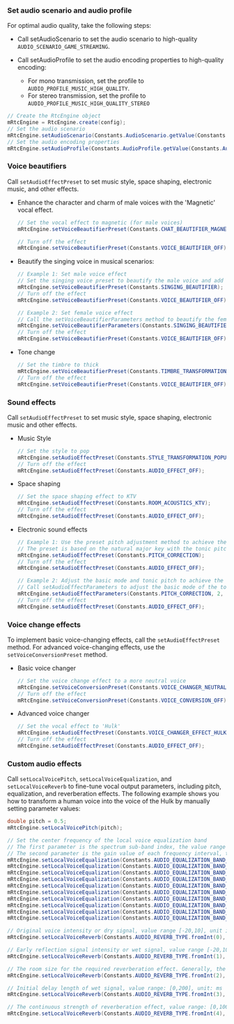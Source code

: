 <PlatformWrapper platform="android">

### Set audio scenario and audio profile

For optimal audio quality, take the following steps:

- Call <Link to="{{Global.API_REF_ANDROID_ROOT}}/class_irtcengine.html#api_irtcengine_setaudioscenario">setAudioScenario</Link> to set the audio scenario to high-quality `AUDIO_SCENARIO_GAME_STREAMING`.
- Call <Link to="{{Global.API_REF_ANDROID_ROOT}}/class_irtcengine.html#api_irtcengine_setaudioprofile2">setAudioProfile</Link> to set the audio encoding properties to high-quality encoding:

   - For mono transmission, set the profile to `AUDIO_PROFILE_MUSIC_HIGH_QUALITY`.
   - For stereo transmission, set the profile to `AUDIO_PROFILE_MUSIC_HIGH_QUALITY_STEREO`

```java
// Create the RtcEngine object
mRtcEngine = RtcEngine.create(config);
// Set the audio scenario
mRtcEngine.setAudioScenario(Constants.AudioScenario.getValue(Constants.AudioScenario.GAME_STREAMING));
// Set the audio encoding properties
mRtcEngine.setAudioProfile(Constants.AudioProfile.getValue(Constants.AudioProfile.MUSIC_HIGH_QUALITY_STEREO));
```

### Voice beautifiers

Call `setAudioEffectPreset` to set music style, space shaping, electronic music, and other effects.

- Enhance the character and charm of male voices with the 'Magnetic' vocal effect. 

   ```java
   // Set the vocal effect to magnetic (for male voices)
   mRtcEngine.setVoiceBeautifierPreset(Constants.CHAT_BEAUTIFIER_MAGNETIC);

   // Turn off the effect        
   mRtcEngine.setVoiceBeautifierPreset(Constants.VOICE_BEAUTIFIER_OFF);
   ```

- Beautify the singing voice in musical scenarios:
   
   ```java
   // Example 1: Set male voice effect
   // Set the singing voice preset to beautify the male voice and add a small room reverberation effect
   mRtcEngine.setVoiceBeautifierPreset(Constants.SINGING_BEAUTIFIER);
   // Turn off the effect        
   mRtcEngine.setVoiceBeautifierPreset(Constants.VOICE_BEAUTIFIER_OFF);
   
   // Example 2: Set female voice effect
   // Call the setVoiceBeautifierParameters method to beautify the female voice and add hall reverberation effect
   mRtcEngine.setVoiceBeautifierParameters(Constants.SINGING_BEAUTIFIER, 2, 3);
   // Turn off the effect
   mRtcEngine.setVoiceBeautifierPreset(Constants.VOICE_BEAUTIFIER_OFF);
   ```

* Tone change
   
   ```java
   // Set the timbre to thick
   mRtcEngine.setVoiceBeautifierPreset(Constants.TIMBRE_TRANSFORMATION_VIGOROUS);
   // Turn off the effect
   mRtcEngine.setVoiceBeautifierPreset(Constants.VOICE_BEAUTIFIER_OFF);
   ```

### Sound effects

Call `setAudioEffectPreset` to set music style, space shaping, electronic music and other effects.

* Music Style
   
   ```java
   // Set the style to pop
   mRtcEngine.setAudioEffectPreset(Constants.STYLE_TRANSFORMATION_POPULAR);
   // Turn off the effect
   mRtcEngine.setAudioEffectPreset(Constants.AUDIO_EFFECT_OFF);
   ```

* Space shaping
   
   ```java
   // Set the space shaping effect to KTV
   mRtcEngine.setAudioEffectPreset(Constants.ROOM_ACOUSTICS_KTV);
   // Turn off the effect
   mRtcEngine.setAudioEffectPreset(Constants.AUDIO_EFFECT_OFF);
   ```

* Electronic sound effects
   
   ```java
   // Example 1: Use the preset pitch adjustment method to achieve the electronic music sound effect
   // The preset is based on the natural major key with the tonic pitch of C, and corrects the actual pitch of the audio
   mRtcEngine.setAudioEffectPreset(Constants.PITCH_CORRECTION);
   // Turn off the effect
   mRtcEngine.setAudioEffectPreset(Constants.AUDIO_EFFECT_OFF);

   // Example 2: Adjust the basic mode and tonic pitch to achieve the electronic music sound effect
   // Call setAudioEffectParameters to adjust the basic mode of the tone to the natural minor key and the tonic pitch to D
   mRtcEngine.setAudioEffectParameters(Constants.PITCH_CORRECTION, 2, 6);
   // Turn off the effect
   mRtcEngine.setAudioEffectPreset(Constants.AUDIO_EFFECT_OFF);
   ```

### Voice change effects

To implement basic voice-changing effects, call the `setAudioEffectPreset` method. For advanced voice-changing effects, use the `setVoiceConversionPreset` method.

* Basic voice changer
   
   ```java
   // Set the voice change effect to a more neutral voice
   mRtcEngine.setVoiceConversionPreset(Constants.VOICE_CHANGER_NEUTRAL);
   // Turn off the effect
   mRtcEngine.setVoiceConversionPreset(Constants.VOICE_CONVERSION_OFF);
   ```

* Advanced voice changer

   ```java
   // Set the vocal effect to 'Hulk'
   mRtcEngine.setAudioEffectPreset(Constants.VOICE_CHANGER_EFFECT_HULK);
   // Turn off the effect
   mRtcEngine.setAudioEffectPreset(Constants.AUDIO_EFFECT_OFF);
   ```

### Custom audio effects

Call `setLocalVoicePitch`, `setLocalVoiceEqualization`, and `setLocalVoiceReverb` to fine-tune vocal output parameters, including pitch, equalization, and reverberation effects. The following example shows you how to transform a human voice into the voice of the Hulk by manually setting parameter values:
   
   ```java
   double pitch = 0.5;
   mRtcEngine.setLocalVoicePitch(pitch);

   // Set the center frequency of the local voice equalization band
   // The first parameter is the spectrum sub-band index, the value range is [0,9], representing 10 frequency bands, and the corresponding center frequencies are [31,62,125,250,500,1000,2000,4000,8000,16000] Hz
   // The second parameter is the gain value of each frequency interval, the value range is [-15,15], the unit is dB, the default value is 0
   mRtcEngine.setLocalVoiceEqualization(Constants.AUDIO_EQUALIZATION_BAND_FREQUENCY.fromInt(0), -15);
   mRtcEngine.setLocalVoiceEqualization(Constants.AUDIO_EQUALIZATION_BAND_FREQUENCY.fromInt(1), 3);
   mRtcEngine.setLocalVoiceEqualization(Constants.AUDIO_EQUALIZATION_BAND_FREQUENCY.fromInt(2), -9);
   mRtcEngine.setLocalVoiceEqualization(Constants.AUDIO_EQUALIZATION_BAND_FREQUENCY.fromInt(3), -8);
   mRtcEngine.setLocalVoiceEqualization(Constants.AUDIO_EQUALIZATION_BAND_FREQUENCY.fromInt(4), -6);
   mRtcEngine.setLocalVoiceEqualization(Constants.AUDIO_EQUALIZATION_BAND_FREQUENCY.fromInt(5), -4);
   mRtcEngine.setLocalVoiceEqualization(Constants.AUDIO_EQUALIZATION_BAND_FREQUENCY.fromInt(6), -3);
   mRtcEngine.setLocalVoiceEqualization(Constants.AUDIO_EQUALIZATION_BAND_FREQUENCY.fromInt(7), -2);
   mRtcEngine.setLocalVoiceEqualization(Constants.AUDIO_EQUALIZATION_BAND_FREQUENCY.fromInt(8), -1);
   mRtcEngine.setLocalVoiceEqualization(Constants.AUDIO_EQUALIZATION_BAND_FREQUENCY.fromInt(9), 1);

   // Original voice intensity or dry signal, value range [-20,10], unit is dB
   mRtcEngine.setLocalVoiceReverb(Constants.AUDIO_REVERB_TYPE.fromInt(0), 10);

   // Early reflection signal intensity or wet signal, value range [-20,10], unit is dB
   mRtcEngine.setLocalVoiceReverb(Constants.AUDIO_REVERB_TYPE.fromInt(1), 7);

   // The room size for the required reverberation effect. Generally, the larger the room, the stronger the reverberation effect. Value range: [0,100]
   mRtcEngine.setLocalVoiceReverb(Constants.AUDIO_REVERB_TYPE.fromInt(2), 6);

   // Initial delay length of wet signal, value range: [0,200], unit: ms
   mRtcEngine.setLocalVoiceReverb(Constants.AUDIO_REVERB_TYPE.fromInt(3), 124);

   // The continuous strength of reverberation effect, value range: [0,100], the larger the value, the stronger the reverberation effect
   mRtcEngine.setLocalVoiceReverb(Constants.AUDIO_REVERB_TYPE.fromInt(4), 78);
   ```

</PlatformWrapper>
